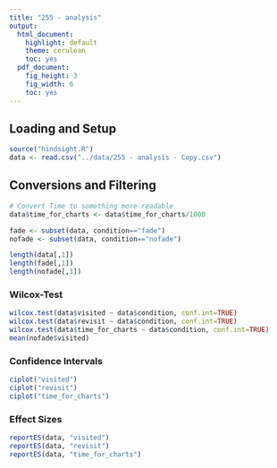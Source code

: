 ```yaml
---
title: "255 - analysis"
output:
  html_document:
    highlight: default
    theme: cerulean
    toc: yes
  pdf_document:
    fig_height: 3
    fig_width: 6
    toc: yes
---
```


## Loading and Setup
```r
source("hindsight.R")  
data <- read.csv("../data/255 - analysis - Copy.csv")
```
## Conversions and Filtering
```r
# Convert Time to something more readable
data$time_for_charts <- data$time_for_charts/1000 

fade <- subset(data, condition=="fade")
nofade <- subset(data, condition=="nofade")

length(data[,1])
length(fade[,1])
length(nofade[,1])
```

### Wilcox-Test
```r
wilcox.test(data$visited ~ data$condition, conf.int=TRUE)
wilcox.test(data$revisit ~ data$condition, conf.int=TRUE)
wilcox.test(data$time_for_charts ~ data$condition, conf.int=TRUE)
mean(nofade$visited)
```

### Confidence Intervals
```r
ciplot("visited")
ciplot("revisit")
ciplot("time_for_charts")
```


### Effect Sizes
```r
reportES(data, "visited")  
reportES(data, "revisit")  
reportES(data, "time_for_charts")  
```

